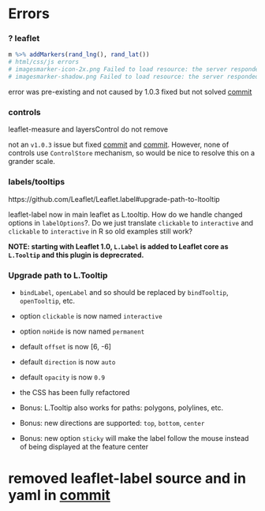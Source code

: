 # Errors

### ? leaflet


```r
m %>% addMarkers(rand_lng(), rand_lat())
# html/css/js errors
# imagesmarker-icon-2x.png Failed to load resource: the server responded with a status of 403 (Forbidden)
# imagesmarker-shadow.png Failed to load resource: the server responded with a status of 403 (Forbidden)
```

error was pre-existing and not caused by 1.0.3
fixed but not solved [commit](https://github.com/timelyportfolio/leaflet/commit/4b841f02c399a206c84642a42e5eb189498f9b65)


### controls

leaflet-measure and layersControl do not remove

not an `v1.0.3` issue but fixed [commit](https://github.com/timelyportfolio/leaflet/commit/c6762e313f268954d8c19225177a991129c20a98) and [commit](https://github.com/timelyportfolio/leaflet/commit/55334c10536f6bc0b7250139e64e262f2cb48c51).  However, none of controls use `ControlStore` mechanism, so would be nice to resolve this on a grander scale.


### labels/tooltips

https://github.com/Leaflet/Leaflet.label#upgrade-path-to-ltooltip

leaflet-label now in main leaflet as L.tooltip.  How do we handle changed options in `labelOptions`?.  Do we just translate `clickable` to `interactive` and `clickable` to `interactive` in R so old examples still work?

**NOTE: starting with Leaflet 1.0, `L.Label` is added to Leaflet core as `L.Tooltip` and this plugin is deprecrated.**

### Upgrade path to L.Tooltip

- `bindLabel`, `openLabel` and so should be replaced by `bindTooltip`, `openTooltip`, etc.
- option `clickable` is now named `interactive`
- option `noHide` is now named `permanent`
- default `offset` is now [6, -6]
- default `direction` is now `auto`
- default `opacity` is now `0.9`
- the CSS has been fully refactored

- Bonus: L.Tooltip also works for paths: polygons, polylines, etc.
- Bonus: new directions are supported: `top`, `bottom`, `center`
- Bonus: new option `sticky` will make the label follow the mouse instead of being displayed at the feature center


# removed leaflet-label source and in yaml in [commit]()
